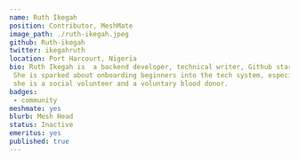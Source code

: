---
name: Ruth Ikegah
position: Contributor, MeshMate
image_path: ./ruth-ikegah.jpeg
github: Ruth-ikegah
twitter: ikegahruth
location: Port Harcourt, Nigeria
bio: Ruth Ikegah is  a backend developer, technical writer, Github star, public speaker, open-source enthusiast, and a people’s person.
 She is sparked about onboarding beginners into the tech system, especially the open-source space. Asides from being actively involved in tech,
 she is a social volunteer and a voluntary blood donor.
badges:
 - community
meshmate: yes
blurb: Mesh Head
status: Inactive
emeritus: yes
published: true
---
